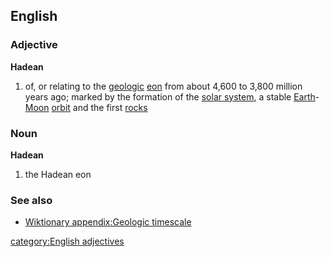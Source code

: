 ==English==
===Adjective===
'''Hadean'''
#{{geology}} of, or relating to the [[geologic]] [[eon]] from about 4,600 to 3,800 million years ago; marked by the formation of the [[solar system]], a stable [[Earth]]-[[Moon]] [[orbit]] and the first [[rock]]s
===Noun===
'''Hadean'''
#{{geology}} the Hadean eon
===See also===
*[[Wiktionary appendix:Geologic timescale]]
[[category:English adjectives]]